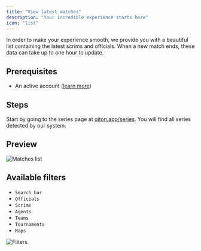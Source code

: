 ```yaml
---
title: "View latest matches"
description: "Your incredible experience starts here"
icon: "list"
---
```


In order to make your experience smooth, we provide you with a beautiful list containing the latest scrims and officials.
When a new match ends, these data can take up to one hour to update.

## Prerequisites

- An active account ([learn more](/get-started/setup))

## Steps

Start by going to the series page at [qiton.app/series](https://qiton.app/series).
You will find all series detected by our system.

## Preview

<Frame>
    <img
        src="./images/root/list.png"
        alt="Matches list"
    />
</Frame>

## Available filters

- `Search bar`
- `Officials`
- `Scrims`
- `Agents`
- `Teams`
- `Tournaments`
- `Maps`

<Frame>
    <img
        src="./images/root/filters.png"
        alt="Filters"
    />
</Frame>
